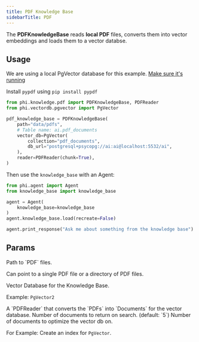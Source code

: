 ```yaml
---
title: PDF Knowledge Base
sidebarTitle: PDF
---
```


The **PDFKnowledgeBase** reads **local PDF** files, converts them into vector embeddings and loads them to a vector databse.

## Usage

<Note>

We are using a local PgVector database for this example. [Make sure it's running](https://docs.phidata.com/vectordb/pgvector)

</Note>

<Note>

Install `pypdf` using `pip install pypdf`

</Note>

```python knowledge_base.py
from phi.knowledge.pdf import PDFKnowledgeBase, PDFReader
from phi.vectordb.pgvector import PgVector

pdf_knowledge_base = PDFKnowledgeBase(
    path="data/pdfs",
    # Table name: ai.pdf_documents
    vector_db=PgVector(
        collection="pdf_documents",
        db_url="postgresql+psycopg://ai:ai@localhost:5532/ai",
    ),
    reader=PDFReader(chunk=True),
)
```

Then use the `knowledge_base` with an Agent:

```python agent.py
from phi.agent import Agent
from knowledge_base import knowledge_base

agent = Agent(
    knowledge_base=knowledge_base
)
agent.knowledge_base.load(recreate=False)

agent.print_response("Ask me about something from the knowledge base")
```

## Params

<ResponseField name="path" type="Union[str, Path]">
  Path to `PDF` files.

Can point to a single PDF file or a directory of PDF files.

</ResponseField>
<ResponseField name="vector_db" type="VectorDb">
  Vector Database for the Knowledge Base.

Example: `PgVector2`

</ResponseField>
<ResponseField name="reader" type="PDFReader">
  A `PDFReader` that converts the `PDFs` into `Documents` for the vector database.
</ResponseField>
<ResponseField name="num_documents" type="int">
  Number of documents to return on search. (default: `5`)
</ResponseField>
<ResponseField name="optimize_on" type="int">
  Number of documents to optimize the vector db on.

For Example: Create an index for `PgVector`.

</ResponseField>
